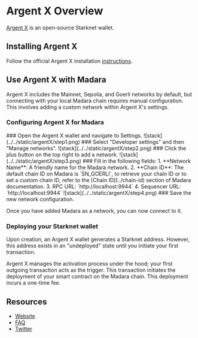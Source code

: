 
# Argent X Overview

[Argent X](https://www.argent.xyz/argent-x/) is an open-source Starknet wallet.

## Installing Argent X

Follow the official Argent X installation [instructions](https://www.argent.xyz/learn/how-to-create-an-argent-x-wallet/`).

## Use Argent X with Madara

Argent X includes the Mainnet, Sepolia, and Goerli networks by default, but connecting with your local Madara chain requires manual configuration. This involves adding a custom network within Argent X's settings.

### Configuring Argent X for Madara

<Steps>
### Open the Argent X wallet and navigate to Settings.
![stack](../../static/argentX/step1.png)
### Select "Developer settings" and then "Manage networks".
![stack](../../static/argentX/step2.png)
### Click the plus button on the top right to add a network.
![stack](../../static/argentX/step3.png)
### Fill in the following fields:
    1. **Network Name**: A friendly name for the Madara network.
    2. **Chain ID**: The default chain ID on Madara is `SN_GOERLI`, to retrieve your chain ID or to set a custom chain ID, refer to the [Chain ID](../chain-id) section of Madara documentation.
    3. RPC URL: `http://localhost:9944`
    4. Sequencer URL: `http://localhost:9944`
![stack](../../static/argentX/step4.png)
### Save the new network configuration.
</Steps>

Once you have added Madara as a network, you can now connect to it.

### Deploying your Starknet wallet

Upon creation, an Argent X wallet generates a Starknet address. However, this address exists in an "undeployed" state until you initiate your first transaction.

Argent X manages the activation process under the hood; your first outgoing transaction acts as the trigger.
This transaction initiates the deployment of your smart contract on the Madara chain. This deployment incurs a one-time fee.

## Resources

- [Website](https://www.argent.xyz/argent-x/)
- [FAQ](https://www.argent.xyz/faq/)
- [Twitter](https://twitter.com/argentHQ)
